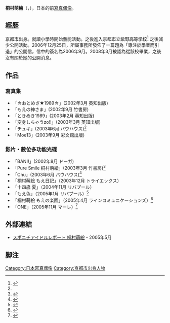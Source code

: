 '''桐村萌繪'''（{{lang-ja|桐村 萌絵}}，{{bd|1989年|9月13日}}），日本的前[[寫真偶像|寫真偶像]]。

== 經歷 ==
[[京都市|京都市]]出身。就讀小學時開始藝能活動。之後進入[[京都市立紫野高等学校|京都市立紫野高等学校]]<ref name="eco">{{cite news
 | title = 企画・連載「京都市のチカラ　首都力」〜「エコ大使」世界に発信へ＜６＞
 | url = http://www.yomiuri.co.jp/e-japan/kyoto/feature/kyoto1199113017973_02/news/20080109-OYT8T00023.htm
 | newspaper = 読売新聞大阪本社 京都地域版
 | date = 2008-01-09
 | accessdate = 2010-12-01
 | archive-date = 2008-02-07
 | archive-url = https://web.archive.org/web/20080207100645/http://www.yomiuri.co.jp/e-japan/kyoto/feature/kyoto1199113017973_02/news/20080109-OYT8T00023.htm
 | dead-url = no
 }}</ref> 之後減少公開活動。2006年12月25日，所屬事務所發佈了一篇題為「專注於學業而引退」的公開信，信中的簽名為2006年9月。2008年3月被認為從該校畢業，之後沒有關於她的公開消息。

== 作品 ==
=== 寫真集 ===
* 「☆おとめざ★1989☆」(2002年3月 英知出版)
* 「もえの神さま」(2002年9月 竹書房)
* 「ときめき1989」(2003年2月 英知出版)
* 「変身しちゃうzo!!」(2003年3月 英知出版)
* 「チュキ」(2003年6月 バウハウス)<ref name="2003発売イベント"/>
* 「Moe13」(2003年9月 彩文館出版)

=== 影片・數位多功能光碟 ===
* 「BAN!!」(2002年8月 ドーガ)
* 「Pure Smile 桐村萌絵」(2003年3月 竹書房)<ref>{{cite news|script-title=ja:桐村萌絵2ndDVD『Pure Smile桐村萌絵』発売記念イベント|url=https://www.scramble-egg.com/article/k_moe_dvd2nd.htm|date=2003-04-05|work=Scramble-egg|accessdate=2022-01-10|archive-date=2019-12-03|archive-url=https://web.archive.org/web/20191203041945/http://www.scramble-egg.com/article/k_moe_dvd2nd.htm|dead-url=no}}</ref>
* 「Chu」(2003年6月 バウハウス)<ref name="2003発売イベント">{{cite news|script-title=ja:桐村萌絵写真集『Chu』＆VIDEO『チュキ』発売イベント-|url=http://itopix.jp/2003/moe_kirimura/index.shtml|date=|accessdate=2022-01-10|work={{lang|ja|アイトピックス}}|deadurl=yes|archiveurl=https://web.archive.org/web/20060625232044/http://itopix.jp/2003/moe_kirimura/index.shtml|archivedate=2006-06-25}}</ref>
* 「桐村萌絵 もえ日記」（2003年12月 トライエックス）
* 「十四歳 夏」（2004年11月 リバプール）
* 「もえ色」（2005年1月 リバプール）<ref>{{cite news|script-title=ja:桐村萌絵VHS『もえ色』発売記念イベント|url=https://www.scramble-egg.com/artist/event05/1kirimura_moe.htm|date=2005-02-02|work=Scramble-egg|accessdate=2022-01-10|archive-date=2019-12-02|archive-url=https://web.archive.org/web/20191202225213/http://www.scramble-egg.com/artist/event05/1kirimura_moe.htm|dead-url=no}}</ref>
* 「桐村萌絵 もえの楽園」（2005年4月 ラインコミュニケーションズ）<ref>{{cite news|script-title=ja:桐村萌絵DVD『もえの楽園』発売記念イベント/|url=http://itopix.jp/2005_05/moe_kirimura/index.shtml\|accessdate=2022-01-10|work={{lang|ja|アイトピックス}}|deadurl=yes|archiveurl=https://web.archive.org/web/20051123185606/http://itopix.jp/2005_05/moe_kirimura/index.shtml|archivedate=2005-11-23}}</ref>
* 「ONE」（2005年11月 マーレ）<ref>{{cite news|script-title=ja:桐村萌絵DVD『ONE』発売記念イベントin 大阪|url=https://www.scramble-egg.com/artist/event05/zkirimura_moe.htm|date=2006-12-17|work=Scramble-egg|accessdate=2022-01-10|archive-date=2020-12-03|archive-url=https://web.archive.org/web/20201203170534/https://www.scramble-egg.com/artist/event05/zkirimura_moe.htm|dead-url=no}}</ref>

== 外部連結 ==
* [https://web.archive.org/web/20111027145919/http://www.sponichi.co.jp/gravure/special/ir_kirimuramoe/20050508top.html スポニチアイドルレポート 桐村萌絵] - 2005年5月

== 脚注 ==
{{Reflist}}

{{DEFAULTSORT:Kirimura Moe}}
[[Category:日本寫真偶像|Category:日本寫真偶像]]
[[Category:京都市出身人物|Category:京都市出身人物]]